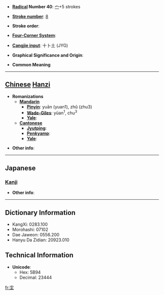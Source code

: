 * '''[[Wiktionary:Chinese radical index| Radical]] Number 40''': [[Wiktionary:Chinese radical index 宀|宀]]+5 strokes

* '''[[Wiktionary:Chinese total strokes index|Stroke number]]''': [[Wiktionary:Chinese total strokes index 8|8]]

* '''Stroke order''': 

* '''[[Wiktionary:Chinese four corner index|Four-Corner System]]''': 

* '''[[Wiktionary:Chinese Cangjie index|Cangjie input]]''': 十卜土 (JYG)

* '''Graphical Significance and Origin''': 

* '''Common Meaning'''

----

== [[Chinese]] [[Hanzi]] ==

* '''Romanizations'''
** '''[[Mandarin]]'''
*** '''[[Pinyin]]''': yuān (yuan1), zhǔ (zhu3)
*** '''[[Wade-Giles]]''': yüan<sup>1</sup>, chu<sup>3</sup>
*** '''[[Yale]]''': 
** '''[[Cantonese]]'''
*** '''[[Jyutping]]''':
*** '''[[Penkyamp]]''': 
*** '''[[Yale]]''': 

* '''Other info''': 

----

==Japanese==
===[[Kanji]]===
{{kanji|on readings=[[しゅ]] (shu)
|kun readings=
}}

* '''Other info''':  

----

== Dictionary Information ==

* KangXi: 0283.100
* Morohashi: 07102
* Dae Jaweon: 0556.200
* Hanyu Da Zidian: 20923.010

== Technical Information ==

* '''Unicode''':
** Hex: 5B94
** Decimal: 23444

[[fr:宔]]